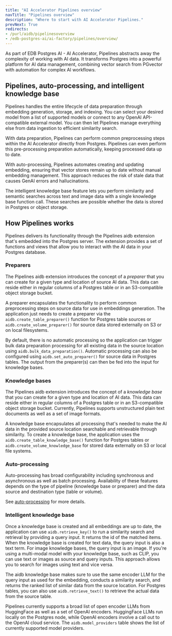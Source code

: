 ```yaml
---
title: "AI Accelerator Pipelines overview"
navTitle: "Pipelines overview"
description: "Where to start with AI Accelerator Pipelines."
prevNext: True
redirects:
- /purl/aidb/pipelinesoverview
- /edb-postgres-ai/ai-factory/pipelines/overview/
---
```


As part of EDB Postgres AI - AI Accelerator, Pipelines abstracts away the complexity of working with AI data. It transforms Postgres into a powerful platform for AI data management, combining vector search from PGvector with automation for complex AI workflows.

## Pipelines, auto-processing, and intelligent knowledge base

Pipelines handles the entire lifecycle of data preparation through embedding generation, storage, and indexing. You can select your desired model from a list of supported models or connect to any OpenAI API-compatible external model. You can then let Pipelines manage everything else from data ingestion to efficient similarity search.

With data preparation, Pipelines can perform common preprocessing steps within the AI Accelerator directly from Postgres. Pipelines can even perform this pre-processing preparation automatically, keeping processed data up to date.

With auto-processing, Pipelines automates creating and updating embedding, ensuring that vector stores remain up to date without manual embedding management. This approach reduces the risk of stale data that causes GenAI errors and hallucinations.

The intelligent knowledge base feature lets you perform similarity and semantic searches across text and image data with a single knowledge base function call. These searches are possible whether the data is stored in Postgres or object storage.

## How Pipelines works

Pipelines delivers its functionality through the Pipelines aidb extension that's embedded into the Postgres server. The extension provides a set of functions and views that allow you to interact with the AI data in your Postgres database.

### Preparers

The Pipelines aidb extension introduces the concept of a *preparer* that you can create for a given type and location of source AI data. This data can reside either in regular columns of a Postgres table or in an S3-compatible object storage bucket.

A preparer encapsulates the functionality to perform common preprocessing steps on source data for use in embeddings generation. The application just needs to create a preparer via the `aidb.create_table_preparer()` function for Postgres table sources or `aidb.create_volume_preparer()` for source data stored externally on S3 or on local filesystems.

By default, there is no automatic processing so the application can trigger bulk data preparation processing for all existing data in the source location using `aidb.bulk_data_preparation()`. Automatic processing can also be configured using `aidb.set_auto_preparer()` for source data in Postgres tables. The output from the preparer(s) can then be fed into the input for knowledge bases.

### Knowledge bases

The Pipelines aidb extension introduces the concept of a *knowledge base* that you can create for a given type and location of AI data. This data can reside either in regular columns of a Postgres table or in an S3-compatible object storage bucket. Currently, Pipelines supports unstructured plain text documents as well as a set of image formats.

A knowledge base encapsulates all processing that's needed to make the AI data in the provided source location searchable and retrievable through similarity. To create a knowledge base, the application uses the `aidb.create_table_knowledge_base()` function for Postgres tables or `aidb.create_volume_knowledge_base` for stored data externally on S3 or local file systems.

### Auto-processing
Auto-processing has broad configurability including synchronous and asynchronous as well as batch processing. Availability of these features depends on the type of pipeline (knowledge base or preparer) and the data source and destination type (table or volume).

See [auto-processing](capabilities/auto-processing) for more details.



### Intelligent knowledge base

Once a knowledge base is created and all embeddings are up to date, the application can use `aidb.retrieve_key()` to run a similarity search and retrieval by providing a query input. It returns the id of the matched items. When the knowledge base is created for text data, the query input is also a text term. For image knowledge bases, the query input is an image. If you're using a multi-modal model with your knowledge base, such as CLIP, you can use text or images as source and query inputs. This approach allows you to search for images using text and vice versa.

The aidb knowledge base makes sure to use the same encoder LLM for the query input as used for the embedding, conducts a similarity search, and returns the ranked list of similar data from the source location. For Postgres tables, you can also use `aidb.retrieve_text()` to retrieve the actual data from the source table.

Pipelines currently supports a broad list of open encoder LLMs from HuggingFace as well as a set of OpenAI encoders. HuggingFace LLMs run locally on the Postgres node, while OpenAI encoders involve a call out to the OpenAI cloud service. The `aidb.model_providers` table shows the list of currently supported model providers.
